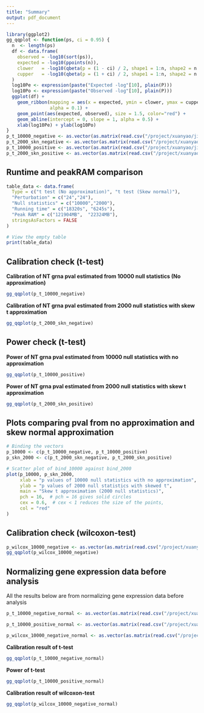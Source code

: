```yaml
---
title: "Summary"
output: pdf_document
---
```


```r
library(ggplot2)
gg_qqplot <- function(ps, ci = 0.95) {
  n  <- length(ps)
  df <- data.frame(
    observed = -log10(sort(ps)),
    expected = -log10(ppoints(n)),
    clower   = -log10(qbeta(p = (1 - ci) / 2, shape1 = 1:n, shape2 = n:1)),
    cupper   = -log10(qbeta(p = (1 + ci) / 2, shape1 = 1:n, shape2 = n:1))
  )
  log10Pe <- expression(paste("Expected -log"[10], plain(P)))
  log10Po <- expression(paste("Observed -log"[10], plain(P)))
  ggplot(df) +
    geom_ribbon(mapping = aes(x = expected, ymin = clower, ymax = cupper),
                alpha = 0.1) +
    geom_point(aes(expected, observed), size = 1.5, color="red") +
    geom_abline(intercept = 0, slope = 1, alpha = 0.5) +
    xlab(log10Pe) + ylab(log10Po)
}
p_t_10000_negative <- as.vector(as.matrix(read.csv("/project/xuanyao/jiaming/Getting_started/output/calibration_power_t_10000_no_approximation_2.csv", header = TRUE, row.names = 1))[13:24,])
p_t_2000_skn_negative <- as.vector(as.matrix(read.csv("/project/xuanyao/jiaming/Getting_started/output/calibration_power_t_2000_use_approximation_2.csv", header = TRUE, row.names = 1))[13:24,])
p_t_10000_positive <- as.vector(as.matrix(read.csv("/project/xuanyao/jiaming/Getting_started/output/calibration_power_t_10000_no_approximation_2.csv", header = TRUE, row.names = 1))[1:12,])
p_t_2000_skn_positive <- as.vector(as.matrix(read.csv("/project/xuanyao/jiaming/Getting_started/output/calibration_power_t_2000_use_approximation_2.csv", header = TRUE, row.names = 1))[1:12,])
```

## Runtime and peakRAM comparison

```r
table_data <- data.frame(
  Type = c("t test (No approximation)", "t test (Skew normal)"),
  "Perturbation" = c("24","24"),
  "Null statistics" = c("10000","2000"),
  "Running time" = c("18320s", "6245s"),
  "Peak RAM" = c("121904MB",  "22324MB"),
  stringsAsFactors = FALSE
)

# View the empty table
print(table_data)
```

## Calibration check (t-test)

**Calibration of NT grna pval estimated from 10000 null statistics (No approximation)**

```r
gg_qqplot(p_t_10000_negative)
```

**Calibration of NT grna pval estimated from 2000 null statistics with skew t approximation**

```r
gg_qqplot(p_t_2000_skn_negative)
```

## Power check (t-test)

**Power of NT grna pval estimated from 10000 null statistics with no approximation**

```r
gg_qqplot(p_t_10000_positive)
```

**Power of NT grna pval estimated from 2000 null statistics with skew t approximation**

```r
gg_qqplot(p_t_2000_skn_positive)
```

## Plots comparing pval from no approximation and skew normal approximation

```r
# Binding the vectors
p_10000 <- c(p_t_10000_negative, p_t_10000_positive)
p_skn_2000 <- c(p_t_2000_skn_negative, p_t_2000_skn_positive)

# Scatter plot of bind_10000 against bind_2000
plot(p_10000, p_skn_2000, 
     xlab = "p values of 10000 null statistics with no approximation", 
     ylab = "p values of 2000 null statistics with skewed t", 
     main = "Skew t approximation (2000 null statistics)",
     pch = 16,  # pch = 16 gives solid circles
     cex = 0.6,  # cex < 1 reduces the size of the points,
     col = "red"
)

```

## Calibration check (wilcoxon-test)

```r
p_wilcox_10000_negative <- as.vector(as.matrix(read.csv("/project/xuanyao/jiaming/Getting_started/output/calibration_wilcoxon_10000_no_approximation.csv", header = TRUE, row.names = 1)))
gg_qqplot(p_wilcox_10000_negative)
```

## Normalizing gene expression data before analysis

All the results below are from normalizing gene expression data before analysis

```r
p_t_10000_negative_normal <- as.vector(as.matrix(read.csv("/project/xuanyao/jiaming/Getting_started/output/calibration_power_t_10000_no_approximation.csv", header = TRUE, row.names = 1))[13:24,])

p_t_10000_positive_normal <- as.vector(as.matrix(read.csv("/project/xuanyao/jiaming/Getting_started/output/calibration_power_t_10000_no_approximation.csv", header = TRUE, row.names = 1))[1:12,])

p_wilcox_10000_negative_normal <- as.vector(as.matrix(read.csv("/project/xuanyao/jiaming/Getting_started/output/calibration_wilcoxon_10000_no_approximation_normalized.csv", header = TRUE, row.names = 1)))
```

**Calibration result of t-test**

```r
gg_qqplot(p_t_10000_negative_normal)
```

**Power of t-test**

```r
gg_qqplot(p_t_10000_positive_normal)
```

**Calibration result of wilcoxon-test**

```r
gg_qqplot(p_wilcox_10000_negative_normal)
```
